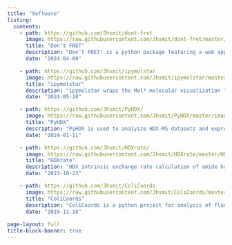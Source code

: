 ```yaml
---
title: "Software"
listing:
  contents:
    - path: https://github.com/Jhsmit/dont-fret
      image: https://raw.githubusercontent.com/Jhsmit/dont-fret/master/assets/screenshot.png
      title: "Don't FRET"
      description: "Don’t FRET! is a python package featuring a web application for performing burst search and downstream analysis on confocal smFRET data."
      date: "2024-04-09"

    - path: https://github.com/Jhsmit/ipymolstar
      image: https://raw.githubusercontent.com/Jhsmit/ipymolstar/master/assets/ipymolstar_screenshot.png
      title: "ipymolstar"
      description: "ipymolstar wraps the Mol* molecular visualization library for use in Jupyter notebooks or python-based web aplications. "
      date: "2024-05-10"

    - path: https://github.com/Jhsmit/PyHDX/
      image: https://raw.githubusercontent.com/Jhsmit/PyHDX/master/images/screenshot_pyhdx043.png
      title: "PyHDX"
      description: "PyHDX is used to analyize HDX-MS datasets and express them as residue-level Gibbs free energies. Deuterium uptake kinetics are described as a single fit parameter per-residue using a PyTorch optimizer and the Linderstrøm-Lang model of Hydrogen-Deuterium Exchange. The project features an interactive web interface where users can upload, analyze and visualize their data."
      date: "2024-01-11"

    - path: https://github.com/Jhsmit/HDXrate/
      image: https://raw.githubusercontent.com/Jhsmit/HDXrate/master/HDX_rate.jpg
      title: "HDXrate"
      description: "HDX intrinsic exchange rate calculation of amide hydrogens."
      date: "2023-10-23"

    - path: https://github.com/Jhsmit/ColiCoords
      image: https://raw.githubusercontent.com/Jhsmit/ColiCoords/master/images/logo_with_cell_1280x640.png
      title: "ColiCoords"
      description: "ColiCoords is a python project for analysis of fluorescence microscopy data from rodlike cells. The project is aimed to be an open, well documented platform where users can easily share data through compact hdf5 files and analysis pipelines in the form of Jupyter notebooks."
      date: "2019-11-18"
      
page-layout: full
title-block-banner: true
---
```

